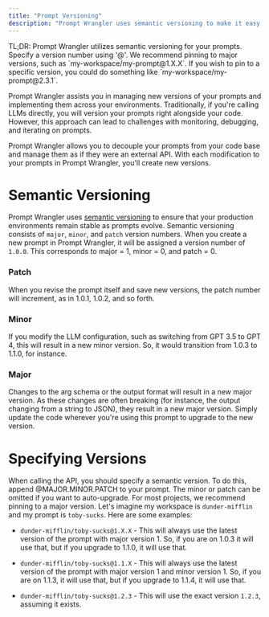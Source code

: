 ```yaml
---
title: "Prompt Versioning"
description: "Prompt Wrangler uses semantic versioning to make it easy to manage prompt versions across your environments."
---
```


<Info>
  TL;DR: Prompt Wrangler utilizes semantic versioning for your prompts. Specify
  a version number using '@'. We recommend pinning to major versions, such as
  `my-workspace/my-prompt@1.X.X`. If you wish to pin to a specific version, you
  could do something like `my-workspace/my-prompt@2.3.1`.
</Info>

Prompt Wrangler assists you in managing new versions of your prompts and implementing them across your environments. Traditionally, if you're calling LLMs directly, you will version your prompts right alongside your code. However, this approach can lead to challenges with monitoring, debugging, and iterating on prompts.

Prompt Wrangler allows you to decouple your prompts from your code base and manage them as if they were an external API. With each modification to your prompts in Prompt Wrangler, you'll create new versions.

# Semantic Versioning

Prompt Wrangler uses [semantic versioning](https://semver.org/) to ensure that your production environments remain stable as prompts evolve. Semantic versioning consists of `major`, `minor`, and `patch` version numbers. When you create a new prompt in Prompt Wrangler, it will be assigned a version number of `1.0.0`. This corresponds to major = 1, minor = 0, and patch = 0.

### Patch

When you revise the prompt itself and save new versions, the patch number will increment, as in 1.0.1, 1.0.2, and so forth.

### Minor

If you modify the LLM configuration, such as switching from GPT 3.5 to GPT 4, this will result in a new minor version. So, it would transition from 1.0.3 to 1.1.0, for instance.

### Major

Changes to the arg schema or the output format will result in a new major version. As these changes are often breaking (for instance, the output changing from a string to JSON), they result in a new major version. Simply update the code wherever you're using this prompt to upgrade to the new version.

# Specifying Versions

When calling the API, you should specify a semantic version. To do this, append @MAJOR.MINOR.PATCH to your prompt. The minor or patch can be omitted if you want to auto-upgrade. For most projects, we recommend pinning to a major version. Let's imagine my workspace is `dunder-mifflin` and my prompt is `toby-sucks`. Here are some examples:

- `dunder-mifflin/toby-sucks@1.X.X` - This will always use the latest version of the prompt with major version 1. So, if you are on 1.0.3 it will use that, but if you upgrade to 1.1.0, it will use that.

- `dunder-mifflin/toby-sucks@1.1.X` - This will always use the latest version of the prompt with major version 1 and minor version 1. So, if you are on 1.1.3, it will use that, but if you upgrade to 1.1.4, it will use that.

- `dunder-mifflin/toby-sucks@1.2.3` - This will use the exact version `1.2.3`, assuming it exists.
